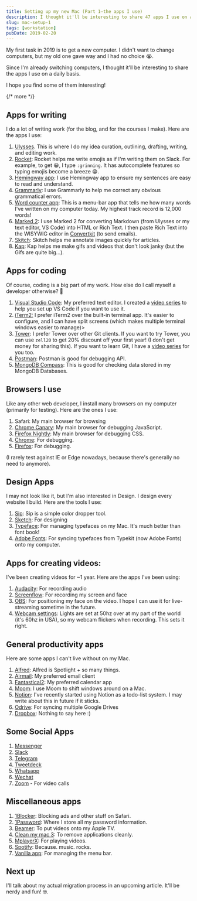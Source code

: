 ```yaml
---
title: Setting up my new Mac (Part 1—the apps I use)
description: I thought it'll be interesting to share 47 apps I use on a daily basis.
slug: mac-setup-1
tags: [workstation]
pubDate: 2019-02-20
---
```


My first task in 2019 is to get a new computer. I didn't want to change computers, but my old one gave way and I had no choice 😭.

Since I'm already switching computers, I thought it'll be interesting to share the apps I use on a daily basis.

I hope you find some of them interesting!

{/* more */}

## Apps for writing

I do a lot of writing work (for the blog, and for the courses I make). Here are the apps I use:

1. [Ulysses][1]. This is where I do my idea curation, outlining, drafting, writing, and editing work.
2. [Rocket][2]: Rocket helps me write emojis as if I'm writing them on Slack. For example, to get 😀, I type `:grinning`. It has autocomplete features so typing emojis become a breeze 😁.
3. [Hemingway app][3]: I use Hemingway app to ensure my sentences are easy to read and understand.
4. [Grammarly][4]: I use Grammarly to help me correct any obvious grammatical errors.
5. [Word counter app][5]: This is a menu-bar app that tells me how many words I've written on my computer today. My highest track record is 12,000 words!
6. [Marked 2][6]: I use Marked 2 for converting Markdown (from Ulysses or my text editor, VS Code) into HTML or Rich Text. I then paste Rich Text into the WISYWIG editor in [Convertkit][7] (to send emails).
7. [Skitch][8]: Skitch helps me annotate images quickly for articles.
8. [Kap][9]: Kap helps me make gifs and videos that don't look janky (but the Gifs are quite big...).

## Apps for coding

Of course, coding is a big part of my work. How else do I call myself a developer otherwise? 🤪

1. [Visual Studio Code][10]: My preferred text editor. I created a [video series][11] to help you set up VS Code if you want to use it.
2. [iTerm2:][12] I prefer iTerm2 over the built-in terminal app. It's easier to configure, and I can have split screens (which makes multiple terminal windows easier to manage)\>
3. [Tower][13]: I prefer Tower over other Git clients. If you want to try Tower, you can use `zell20` to get 20% discount off your first year! (I don't get money for sharing this). If you want to learn Git, I have a [video series][14] for you too.
4. [Postman][15]: Postman is good for debugging API.
5. [MongoDB Compass][16]: This is good for checking data stored in my MongoDB Databases.

## Browsers I use

Like any other web developer, I install many browsers on my computer (primarily for testing). Here are the ones I use:

1. Safari: My main browser for browsing
2. [Chrome Canary][17]: My main browser for debugging JavaScript.
3. [Firefox Nightly][18]: My main browser for debugging CSS.
4. [Chrome][19]: For debugging.
5. [Firefox][20]: For debugging.

(I rarely test against IE or Edge nowadays, because there's generally no need to anymore).

## Design Apps

I may not look like it, but I'm also interested in Design. I design every website I build. Here are the tools I use:

1. [Sip][21]: Sip is a simple color dropper tool.
2. [Sketch][22]: For designing
3. [Typeface][23]: For managing typefaces on my Mac. It's much better than font book!
4. [Adobe Fonts][24]: For syncing typefaces from Typekit (now Adobe Fonts) onto my computer.

## Apps for creating videos:

I've been creating videos for \~1 year. Here are the apps I've been using:

1. [Audacity][25]: For recording audio
2. [Screenflow][26]: For recording my screen and face
3. [OBS][27]: For positioning my face on the video. I hope I can use it for live-streaming sometime in the future.
4. [Webcam settings][28]: Lights are set at 50hz over at my part of the world (it's 60hz in USA), so my webcam flickers when recording. This sets it right.

## General productivity apps

Here are some apps I can't live without on my Mac.

1. [Alfred][29]: Alfred is Spotlight + so many things.
2. [Airmail][30]: My preferred email client
3. [Fantastical2][31]: My preferred calendar app
4. [Moom][32]: I use Moom to shift windows around on a Mac.
5. [Notion][33]: I've recently started using Notion as a todo-list system. I may write about this in future if it sticks.
6. [Odrive][34]: For syncing multiple Google Drives
7. [Dropbox][35]: Nothing to say here :)

## Some Social Apps

1. [Messenger][36]
2. [Slack][37]
3. [Telegram][38]
4. [Tweetdeck][39]
5. [Whatsapp][40]
6. [Wechat][41]
7. [Zoom][42] - For video calls

## Miscellaneous apps

1. [1Blocker][43]: Blocking ads and other stuff on Safari.
2. [1Password][44]: Where I store all my password information.
3. [Beamer][45]: To put videos onto my Apple TV.
4. [Clean my mac 3][46]: To remove applications cleanly.
5. [MplayerX][47]: For playing videos.
6. [Spotify][48]: Because. music. rocks.
7. [Vanilla app][49]: For managing the menu bar.

## Next up

I'll talk about my actual migration process in an upcoming article. It'll be nerdy and fun! 🤓.

[1]: https://ulysses.app
[2]: https://matthewpalmer.net/rocket/
[3]: http://www.hemingwayapp.com
[4]: https://app.grammarly.com
[5]: https://wordcounterapp.com
[6]: http://marked2app.com
[7]: https://partners.convertkit.com/cjzue80r7307
[8]: https://evernote.com/products/skitch
[9]: https://github.com/wulkano/kap
[10]: https://code.visualstudio.com
[11]: https://www.youtube.com/playlist?list=PLht38HefjmzGWN0CUHGqjliTSuhXFTDG5
[12]: https://iterm2.com
[13]: https://www.git-tower.com
[14]: https://www.youtube.com/playlist?list=PLht38HefjmzGpNHWKlTLQAbPlwFRFd-2z
[15]: https://www.getpostman.com
[16]: https://www.mongodb.com/products/compass
[17]: https://www.google.com/intl/en/chrome/canary/
[18]: https://www.mozilla.org/en-US/firefox/channel/desktop/
[19]: https://www.google.com/chrome/
[20]: https://www.mozilla.org/en-US/firefox/new/
[21]: https://sipapp.io
[22]: https://www.sketchapp.com
[23]: https://typefaceapp.com
[24]: https://www.adobe.com/sea/creativecloud/desktop-app.html
[25]: https://www.audacityteam.org
[26]: https://www.telestream.net/screenflow/
[27]: https://obsproject.com
[28]: https://itunes.apple.com/sg/app/webcam-settings/id533696630?mt=12
[29]: https://www.alfredapp.com
[30]: https://airmailapp.com
[31]: https://flexibits.com/fantastical
[32]: https://manytricks.com/moom/
[33]: https://www.notion.so/?r=4602c9106bdb47dda92a22fcbfc8cc6d
[34]: https://www.odrive.com
[35]: https://www.dropbox.com
[36]: https://www.messenger.com
[37]: https://slack.com
[38]: https://telegram.org
[39]: https://tweetdeck.twitter.com
[40]: https://www.whatsapp.com/download/
[41]: https://mac.weixin.qq.com
[42]: https://zoom.us
[43]: https://1blocker.com
[44]: https://1password.com
[45]: https://beamer-app.com
[46]: https://macpaw.com/cleanmymac-3
[47]: http://mplayerx.org
[48]: https://www.spotify.com
[49]: https://matthewpalmer.net/vanilla/
